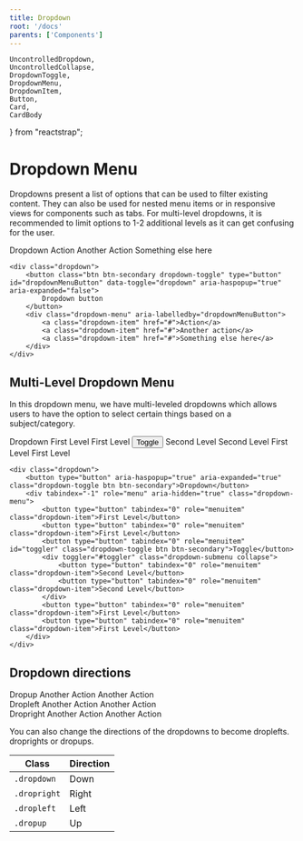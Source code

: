 ```yaml
---
title: Dropdown
root: '/docs'
parents: ['Components']
---
```



	UncontrolledDropdown,
	UncontrolledCollapse,
	DropdownToggle,
	DropdownMenu,
	DropdownItem,
	Button,
	Card,
	CardBody
} from "reactstrap";

# Dropdown Menu

Dropdowns present a list of options that can be used to filter existing content. They can also be used for nested menu items or in responsive views for components such as tabs. For multi-level dropdowns, it is recommended to limit options to 1-2 additional levels as it can get confusing for the user.

<Playground>
	<UncontrolledDropdown>
		<DropdownToggle caret>Dropdown</DropdownToggle>
		<DropdownMenu>
			<DropdownItem>Action</DropdownItem>
			<DropdownItem>Another Action</DropdownItem>
			<DropdownItem>Something else here</DropdownItem>
		</DropdownMenu>
	</UncontrolledDropdown>
</Playground>

    <div class="dropdown">
        <button class="btn btn-secondary dropdown-toggle" type="button" id="dropdownMenuButton" data-toggle="dropdown" aria-haspopup="true" aria-expanded="false">
            Dropdown button
        </button>
        <div class="dropdown-menu" aria-labelledby="dropdownMenuButton">
            <a class="dropdown-item" href="#">Action</a>
            <a class="dropdown-item" href="#">Another action</a>
            <a class="dropdown-item" href="#">Something else here</a>
        </div>
    </div>

## Multi-Level Dropdown Menu

In this dropdown menu, we have multi-leveled dropdowns which allows users to have the option to select certain things based on a subject/category.

<Playground>
	<UncontrolledDropdown>
		<DropdownToggle caret>Dropdown</DropdownToggle>
		<DropdownMenu>
			<DropdownItem>First Level</DropdownItem>
			<DropdownItem>First Level</DropdownItem>
			<Button
				type="button"
				tabindex="0"
				role="menuitem"
				className="dropdown-toggle"
				id="toggler"
				caret
			>
				Toggle
			</Button>
			<UncontrolledCollapse
				toggler="#toggler"
				className="dropdown-submenu"
			>
				<DropdownItem>Second Level</DropdownItem>
				<DropdownItem>Second Level</DropdownItem>
			</UncontrolledCollapse>
			<DropdownItem>First Level</DropdownItem>
			<DropdownItem>First Level</DropdownItem>
		</DropdownMenu>
	</UncontrolledDropdown>
</Playground>

    <div class="dropdown">
        <button type="button" aria-haspopup="true" aria-expanded="true" class="dropdown-toggle btn btn-secondary">Dropdown</button>
        <div tabindex="-1" role="menu" aria-hidden="true" class="dropdown-menu">
            <button type="button" tabindex="0" role="menuitem" class="dropdown-item">First Level</button>
            <button type="button" tabindex="0" role="menuitem" class="dropdown-item">First Level</button>
            <button type="button" tabindex="0" role="menuitem" id="toggler" class="dropdown-toggle btn btn-secondary">Toggle</button>
            <div toggler="#toggler" class="dropdown-submenu collapse">
                <button type="button" tabindex="0" role="menuitem" class="dropdown-item">Second Level</button>
                <button type="button" tabindex="0" role="menuitem" class="dropdown-item">Second Level</button>
            </div>
            <button type="button" tabindex="0" role="menuitem" class="dropdown-item">First Level</button>
            <button type="button" tabindex="0" role="menuitem" class="dropdown-item">First Level</button>
        </div>
    </div>

## Dropdown directions

<Playground>
    <UncontrolledDropdown direction="up">
    <DropdownToggle caret>
        Dropup
    </DropdownToggle>
    <DropdownMenu>
        <DropdownItem>Another Action</DropdownItem>
        <DropdownItem>Another Action</DropdownItem>
    </DropdownMenu>
    </UncontrolledDropdown>
    <br/>
    <UncontrolledDropdown direction="left">
    <DropdownToggle caret>
        Dropleft
    </DropdownToggle>
    <DropdownMenu>
        <DropdownItem>Another Action</DropdownItem>
        <DropdownItem>Another Action</DropdownItem>
    </DropdownMenu>
    </UncontrolledDropdown>
    <br/>
    <UncontrolledDropdown direction="right">
    <DropdownToggle caret>
        Dropright
    </DropdownToggle>
    <DropdownMenu>
        <DropdownItem>Another Action</DropdownItem>
        <DropdownItem>Another Action</DropdownItem>
    </DropdownMenu>
    </UncontrolledDropdown>

</Playground>

<!-- ### Navbar with Multi-Level Dropdown Menu

    <ul class="nav nav-tabs">
    <li class="nav-item">
        <a class="nav-link active" href="#">Active</a>
    </li>
    <li class="nav-item dropdown">
        <a class="nav-link dropdown-toggle" data-toggle="dropdown" href="#" role="button" aria-haspopup="true" aria-expanded="false">Dropdown</a>
        <div class="dropdown-menu">
        <a class="dropdown-item" href="#">Action</a>
        <a class="dropdown-item" href="#">Another action</a>
        <a class="dropdown-item" href="#">Something else here</a>
        <div class="dropdown-divider"></div>
        <a class="dropdown-item" href="#">Separated link</a>
        </div>
    </li>
    <li class="nav-item">
        <a class="nav-link" href="#">Link</a>
    </li>
    <li class="nav-item">
        <a class="nav-link disabled" href="#" tabindex="-1" aria-disabled="true">Disabled</a>
    </li>
    </ul>

We also can do dropdowns in forms.

### Menu Forms

Put a form within a dropdown menu, or make it into a dropdown menu, and use `margin or padding utilities` to give it the negative space you require.

### Simple Dropdown Menu Form

    <div class="dropdown-menu">
    <form class="px-4 py-3">
        <div class="form-group">
        <label for="exampleDropdownFormEmail1">Email address</label>
        <input type="email" class="form-control" id="exampleDropdownFormEmail1" placeholder="email@example.com">
        </div>
        <div class="form-group">
        <label for="exampleDropdownFormPassword1">Password</label>
        <input type="password" class="form-control" id="exampleDropdownFormPassword1" placeholder="Password">
        </div>
        <div class="form-check">
        <input type="checkbox" class="form-check-input" id="dropdownCheck">
        <label class="form-check-label" for="dropdownCheck">
            Remember me
        </label>
        </div>
        <button type="submit" class="btn btn-primary">Sign in</button>
    </form>
    <div class="dropdown-divider"></div>
    <a class="dropdown-item" href="#">New around here? Sign up</a>
    <a class="dropdown-item" href="#">Forgot password?</a>
    </div> -->

You can also change the directions of the dropdowns to become droplefts. droprights or dropups.

<table>
<thead>
    <th>Class</th>
    <th>Direction</th>

</thead>
<tbody>
    <tr>
        <td><code>.dropdown</code></td>
        <td>Down</td>
    </tr>
    <tr>
        <td><code>.dropright</code></td>
        <td>Right</td>
    </tr>
    <tr>
        <td><code>.dropleft</code></td>
        <td>Left</td>
    </tr>
    <tr>
        <td><code>.dropup</code></td>
        <td>Up</td>
    </tr>
</tbody>
</table>

